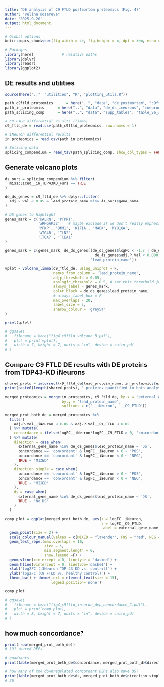 ```yaml
---
title: "DE analysis of C9 FTLD postmortem proteomics (Fig. 4)"
author: "Velina Kozareva"
date: "2025-9-20"
output: html_document
---
```


```r
# Global options
knitr::opts_chunk$set(fig.width = 10, fig.height = 6, dpi = 300, echo = TRUE)

# Packages
library(here)             # relative paths
library(dplyr)
library(readr)
library(ggplot2)
```

## DE results and utilities

```r
source(here("..", "utilities", "R", "plotting_utils.R"))

path_c9ftld_proteomics      = here("..", "data", "de_postmortem", "c9ftld_prot_de_res.csv")
path_in_proteomics      = here("..", "data", "de_ds_ineurons", "ineurons_prot_de_res.csv")
path_splicing_comp      = here("..", "data", "supp_tables", "table_S6_splicing_compendium.tsv")

# C9 FTLD differential results (limma)
c9_ftld_de = read.csv(path_c9ftld_proteomics, row.names = 1)

# iNeuron differential results
in_proteomics = read.csv(path_in_proteomics)

# Splicing data
splicing_compendium = read_tsv(path_splicing_comp, show_col_types = FALSE)

```


## Generate volcano plots

```r
ds_ours = splicing_compendium %>% filter(
  misspliced__iN_TDP43KD_ours == TRUE
)

de_ds_genes = c9_ftld_de %>% dplyr::filter(
  adj.P.Val < 0.05 & lead_protein_name %in% ds_ours$gene_name
)

# DS genes to highlight
genes_mark = c('KALRN', 'PTPRT', 
               'ARHGAP32',   # maybe exclude if we don't really emphasize otherwise
               'PFKP', 'DNM1', 'KIF1A', 'MADD', 'MYO18A', 
               'ATG4B', 'TLN2',
               'ITGA7', 'TCEA1'
)

genes_mark = c(genes_mark, de_ds_genes[(de_ds_genes$logFC < -1.2 | de_ds_genes$logFC > 1) &
                                         de_ds_genes$adj.P.Val < 0.0001,
                                       'lead_protein_name'])

vplot = volcano_limma(c9_ftld_de, using_uniprot = F, 
                      names_from_column = 'lead_protein_name',
                      adjp_threshold = 0.05, 
                      abslogfc_threshold = 0.5, # set this threshold just for plotting
                      always_label = genes_mark,
                      color_black = de_ds_genes$lead_protein_name,
                      # always_label_box = F,
                      max_overlaps = 20,
                      label_size = 5,
                      shadow_colour = 'grey50'
) 

print(vplot)

# ggsave(
#   filename = here("fig4_c9ftld_volcano_B.pdf"),
#   plot = print(vplot),
#   width = 7, height = 7, units = "in", device = cairo_pdf
# )

```
## Compare C9 FTLD DE results with DE proteins from TDP43-KD iNeurons

```r

shared_prots = intersect(c9_ftld_de$lead_protein_name, in_proteomics$external_gene_name)
print(paste0(length(shared_prots), ' proteins quantified in both analyses'))

merged_proteomics = merge(in_proteomics, c9_ftld_de, by.x = 'external_gene_name',
                          by.y = 'lead_protein_name',
                          suffixes = c('__iNeuron', '__C9_FTLD'))

merged_prot_both_de = merged_proteomics %>%
  filter(
    adj.P.Val__iNeuron < 0.05 & adj.P.Val__C9_FTLD < 0.05
  ) %>% mutate(
    concordance = ifelse(logFC__iNeuron*logFC__C9_FTLD > 0, 'concordant', 'discordant')
  ) %>% mutate(
    direction = case_when(
      external_gene_name %in% de_ds_genes$lead_protein_name ~ 'DS', 
      concordance == 'concordant' & logFC__iNeuron > 0 ~ 'POS',
      concordance == 'concordant' & logFC__iNeuron < 0 ~ 'NEG',
      TRUE ~ 'MIXED'
    ),
    direction_simple = case_when(
      concordance == 'concordant' & logFC__iNeuron > 0 ~ 'POS',
      concordance == 'concordant' & logFC__iNeuron < 0 ~ 'NEG',
      TRUE ~ 'MIXED'
    ),
    ds = case_when(
      external_gene_name %in% de_ds_genes$lead_protein_name ~ 'DS',
      TRUE ~ 'No DS'
    )
  )

comp_plot = ggplot(merged_prot_both_de, aes(x = logFC__iNeuron,
                                            y = logFC__C9_FTLD,
                                            label = external_gene_name, color = direction)) +
  geom_point(size = 2) + 
  scale_colour_manual(values = c(MIXED = "lavender", POS = "red", NEG = "blue", DS = 'black')) +
  geom_text_repel(max.overlaps = 10, 
                  size = 5, 
                  min.segment.length = 0,
                  show.legend =F) + 
  geom_vline(xintercept = 0, linetype = 'dashed') + 
  geom_hline(yintercept = 0, linetype='dashed') +
  xlab('log2FC (i3Neuron TDP-43 KD vs. control)') +
  ylab('log2FC (C9 FTLD vs. healthy control)') +
  theme_bw() + theme(text = element_text(size = 15),
                     legend.position='none')

comp_plot

# ggsave(
#   filename = here("fig4_c9ftld_ineuron_dep_concordance_C.pdf"),
#   plot = print(comp_plot),
#   width = 8, height = 7, units = "in", device = cairo_pdf
# )

```

## how much concordance?

```r

print(nrow(merged_prot_both_de))
# 191 shared DEPs

# quadrants
print(table(merged_prot_both_de$concordance, merged_prot_both_de$direction))

# how many of the downregulated concordant DEPs also have DS?
print(table(merged_prot_both_de$ds, merged_prot_both_de$direction_simple))
# 26

```
